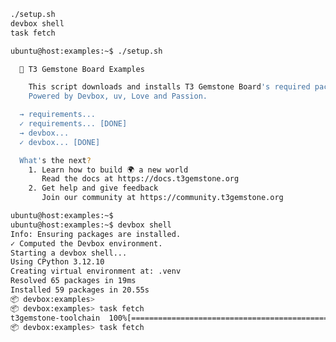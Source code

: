 <CodeGroup>

  ```bash Terminal lines
  ./setup.sh
  devbox shell
  task fetch
  ```

  ```bash Output lines
  ubuntu@host:examples:~$ ./setup.sh

    🚀 T3 Gemstone Board Examples

      This script downloads and installs T3 Gemstone Board's required packages 📦 for the development of examples.
      Powered by Devbox, uv, Love and Passion.

    → requirements...
    ✓ requirements... [DONE]
    → devbox...
    ✓ devbox... [DONE]

    What's the next?
      1. Learn how to build 🌍 a new world
         Read the docs at https://docs.t3gemstone.org
      2. Get help and give feedback
         Join our community at https://community.t3gemstone.org

  ubuntu@host:examples:~$
  ubuntu@host:examples:~$ devbox shell
  Info: Ensuring packages are installed.
  ✓ Computed the Devbox environment.
  Starting a devbox shell...
  Using CPython 3.12.10
  Creating virtual environment at: .venv
  Resolved 65 packages in 19ms
  Installed 59 packages in 20.55s
  📦 devbox:examples> 
  📦 devbox:examples> task fetch
  t3gemstone-toolchain  100%[=============================================================================================>] 225,19M  5,82MB/s    eta 10s    ^s/build/downloads/t3gemstone-toolchains-ubuntu-jammy.  87%[=======================================================================================================>               ] 249,76M  6,15MB/s    eta 6s     
  📦 devbox:examples> task fetch
  ```

</CodeGroup>
